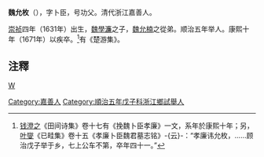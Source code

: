 '''魏允枚'''（{{bd|1631年||1671年}}），字卜臣，号功父。清代浙江嘉善人。

[[崇祯|崇祯]]四年（1631年）出生，[[魏學濂|魏學濂]]之子，[[魏允楠|魏允楠]]之從弟。顺治五年举人。康熙十年（1671年）以疾卒。<ref>[[钱澄之|钱澄之]]《田间诗集》卷十七有《挽魏卜臣孝廉》一文，系年於康熙十年；另，[[叶燮|叶燮]]《已畦集》卷十五《孝廉卜臣魏君墓志铭》-{云}-：“孝廉讳允枚，……顾治戊子举于乡，七上公车不第，卒年四十一。”</ref>有《楚游集》。 

==注釋==
{{reflist}}
[[category:清朝詞人|W]]
[[Category:嘉善人|Category:嘉善人]]
[[Category:順治五年戊子科浙江鄉試舉人|Category:順治五年戊子科浙江鄉試舉人]]